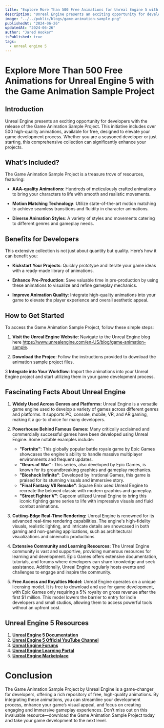 ```yaml
---
title: "Explore More Than 500 Free Animations for Unreal Engine 5 with the Game Animation Sample Project"
description: "Unreal Engine presents an exciting opportunity for developers with the release of the Game Animation Sample Project. This initiative includes over 500 high-quality animations, available for free, designed to elevate your game development process. Whether you are a seasoned developer or just starting, this comprehensive collection can significantly enhance your projects."
image: "../../public/blogs/game-animation-sample.png"
publishedAt: "2024-06-26"
updatedAt: "2024-06-26"
author: "Jared Hooker"
isPublished: true
tags: 
  - unreal engine 5
---
```


# Explore More Than 500 Free Animations for Unreal Engine 5 with the Game Animation Sample Project

## Introduction

Unreal Engine presents an exciting opportunity for developers with the release of the Game Animation Sample Project. This initiative includes over 500 high-quality animations, available for free, designed to elevate your game development process. Whether you are a seasoned developer or just starting, this comprehensive collection can significantly enhance your projects.

## What’s Included?

The Game Animation Sample Project is a treasure trove of resources, featuring:

- **AAA-quality Animations**: Hundreds of meticulously crafted animations to bring your characters to life with smooth and realistic movements.

- **Motion Matching Technology**: Utilize state-of-the-art motion matching to achieve seamless transitions and fluidity in character animations.

- **Diverse Animation Styles**: A variety of styles and movements catering to different genres and gameplay needs.

## Benefits for Developers

This extensive collection is not just about quantity but quality. Here’s how it can benefit you:

- **Kickstart Your Projects**: Quickly prototype and iterate your game ideas with a ready-made library of animations.

- **Enhance Pre-Production**: Save valuable time in pre-production by using these animations to visualize and refine gameplay mechanics.

- **Improve Animation Quality**: Integrate high-quality animations into your game to elevate the player experience and overall aesthetic appeal.

## How to Get Started

To access the Game Animation Sample Project, follow these simple steps:

1. **Visit the Unreal Engine Website**: Navigate to the Unreal Engine blog here https://www.unrealengine.com/en-US/blog/game-animation-sample.

2. **Download the Projec**: Follow the instructions provided to download the animation sample project files.

3 **Integrate into Your Workflow**: Import the animations into your Unreal Engine project and start utilizing them in your game development process.

## Fascinating Facts About Unreal Engine

1. **Widely Used Across Genres and Platforms:**
   Unreal Engine is a versatile game engine used to develop a variety of games across different genres and platforms. It supports PC, console, mobile, VR, and AR gaming, making it a go-to choice for many developers.

2. **Powerhouse Behind Famous Games:**
   Many critically acclaimed and commercially successful games have been developed using Unreal Engine. Some notable examples include:
   - **"Fortnite"**: This globally popular battle royale game by Epic Games showcases the engine's ability to handle massive multiplayer environments and frequent updates.
   - **"Gears of War"**: This series, also developed by Epic Games, is known for its groundbreaking graphics and gameplay mechanics.
   - **"Bioshock Infinite"**: Developed by Irrational Games, this game is praised for its stunning visuals and immersive story.
   - **"Final Fantasy VII Remake"**: Square Enix used Unreal Engine to recreate the beloved classic with modern graphics and gameplay.
   - **"Street Fighter V"**: Capcom utilized Unreal Engine to bring this iconic fighting game series to life with impressive visuals and fluid combat animations.

3. **Cutting-Edge Real-Time Rendering:**
   Unreal Engine is renowned for its advanced real-time rendering capabilities. The engine's high-fidelity visuals, realistic lighting, and intricate details are showcased in both gaming and non-gaming applications, such as architectural visualizations and cinematic productions.

4. **Extensive Community and Learning Resources:**
   The Unreal Engine community is vast and supportive, providing numerous resources for learning and development. Epic Games offers extensive documentation, tutorials, and forums where developers can share knowledge and seek assistance. Additionally, Unreal Engine regularly hosts events and challenges to engage and inspire the community.

5. **Free Access and Royalties Model:**
   Unreal Engine operates on a unique licensing model. It is free to download and use for game development, with Epic Games only requiring a 5% royalty on gross revenue after the first $1 million. This model lowers the barrier to entry for indie developers and small studios, allowing them to access powerful tools without an upfront cost.

## Unreal Engine 5 Resources

1. **[Unreal Engine 5 Documentation](https://docs.unrealengine.com/5.0/en-US/)**
2. **[Unreal Engine 5 Official YouTube Channel](https://www.youtube.com/unrealengine)**
3. **[Unreal Engine Forums](https://forums.unrealengine.com/)**
4. **[Unreal Engine Learning Portal](https://learn.unrealengine.com/)**
5. **[Unreal Engine Marketplace](https://www.unrealengine.com/marketplace/en-US/store)**


# Conclusion

The Game Animation Sample Project by Unreal Engine is a game-changer for developers, offering a rich repository of free, high-quality animations. By integrating these animations, you can streamline your development process, enhance your game’s visual appeal, and focus on creating engaging and immersive gameplay experiences. Don’t miss out on this invaluable resource—download the Game Animation Sample Project today and take your game development to the next level.